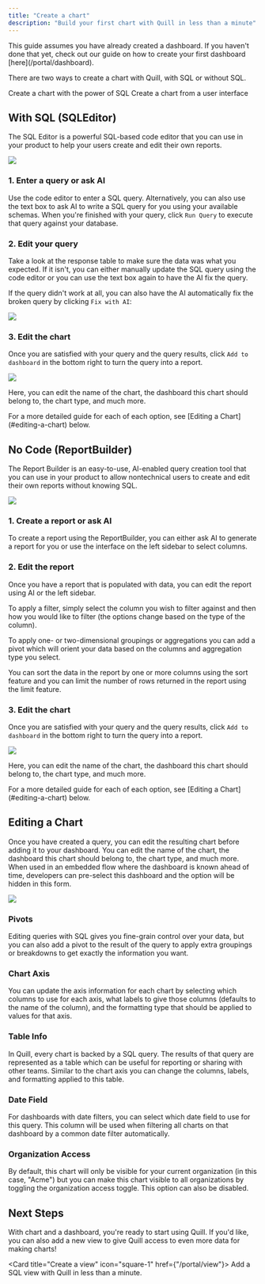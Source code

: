 ```yaml
---
title: "Create a chart"
description: "Build your first chart with Quill in less than a minute"
---
```


<Note>
  This guide assumes you have already created a dashboard. If you haven't done
  that yet, check out our guide on how to create your first dashboard
  [here](/portal/dashboard).
</Note>

There are two ways to create a chart with Quill, with SQL or without SQL.

<CardGroup cols={2}>
  <Card
    title="With SQL (SQLEditor)"
    icon="code"
    href="/portal/chart#with-sql-sqleditor"
  >
    Create a chart with the power of SQL
  </Card>
  <Card
    title="No Code (ReportBuilder)"
    icon="hammer"
    href="/portal/chart#no-code-reportbuilder"
  >
    Create a chart from a user interface
  </Card>
</CardGroup>

## With SQL (SQLEditor)

The SQL Editor is a powerful SQL-based code editor that you can use in your
product to help your users create and edit their own reports.

<Frame>
  <img src="/images/sql_editor.png" />
</Frame>

### 1. Enter a query or ask AI

Use the code editor to enter a SQL query. Alternatively, you can also use the text box to ask AI to write a SQL query for you using your available schemas. When you're finished with your query, click `Run Query` to execute that query against your database.

### 2. Edit your query

Take a look at the response table to make sure the data was what you expected. If it isn't, you can either manually update the SQL query using the code editor or you can use the text box again to have the AI fix the query.

If the query didn't work at all, you can also have the AI automatically fix the broken query by clicking `Fix with AI`:

<Frame>
  <img src="/images/fix_query.png" />
</Frame>

### 3. Edit the chart

Once you are satisfied with your query and the query results, click `Add to dashboard` in the bottom right to turn the query into a report.

<Frame>
  <img src="/images/edit_chart.png" />
</Frame>

Here, you can edit the name of the chart, the dashboard this chart should belong to, the chart type, and much more.

<Tip>
  For a more detailed guide for each of each option, see [Editing a
  Chart](#editing-a-chart) below.
</Tip>

## No Code (ReportBuilder)

The Report Builder is an easy-to-use, AI-enabled query creation tool that you
can use in your product to allow nontechnical users to create and edit their own
reports without knowing SQL.

<Frame>
  <img src="/images/report_builder.png" />
</Frame>

### 1. Create a report or ask AI

To create a report using the ReportBuilder, you can either ask AI to generate a report for you or use the interface on the left sidebar to select columns.

### 2. Edit the report

Once you have a report that is populated with data, you can edit the report using AI or the left sidebar.

To apply a filter, simply select the column you wish to filter against and then how you would like to filter (the options change based on the type of the column).

To apply one- or two-dimensional groupings or aggregations you can add a pivot which will orient your data based on the columns and aggregation type you select.

You can sort the data in the report by one or more columns using the sort feature and you can limit the number of rows returned in the report using the limit feature.

### 3. Edit the chart

Once you are satisfied with your query and the query results, click `Add to dashboard` in the bottom right to turn the query into a report.

<Frame>
  <img src="/images/edit_chart_2.png" />
</Frame>

Here, you can edit the name of the chart, the dashboard this chart should belong to, the chart type, and much more.

<Tip>
  For a more detailed guide for each of each option, see [Editing a
  Chart](#editing-a-chart) below.
</Tip>

## Editing a Chart

Once you have created a query, you can edit the resulting chart before adding it
to your dashboard. You can edit the name of the chart, the dashboard this chart
should belong to, the chart type, and much more. When used in an embedded flow
where the dashboard is known ahead of time, developers can pre-select this
dashboard and the option will be hidden in this form.

<Frame>
  <img src="/images/edit_chart_3.png" />
</Frame>

### Pivots

Editing queries with SQL gives you fine-grain control over your data, but you can also add a pivot to the result of the query to apply extra groupings or breakdowns to get exactly the information you want.

### Chart Axis

You can update the axis information for each chart by selecting which columns to use for each axis, what labels to give those columns (defaults to the name of the column), and the formatting type that should be applied to values for that axis.

### Table Info

In Quill, every chart is backed by a SQL query. The results of that query are represented as a table which can be useful for reporting or sharing with other teams. Similar to the chart axis you can change the columns, labels, and formatting applied to this table.

### Date Field

For dashboards with date filters, you can select which date field to use for this query. This column will be used when filtering all charts on that dashboard by a common date filter automatically.

### Organization Access

By default, this chart will only be visible for your current organization (in this case, "Acme") but you can make this chart visible to all organizations by toggling the organization access toggle. This option can also be disabled.

## Next Steps

With chart and a dashboard, you're ready to start using Quill. If you'd like, you can also add a new view to give Quill access to even more data for making charts!

<Card title="Create a view" icon="square-1" href={"/portal/view"}>
  Add a SQL view with Quill in less than a minute.
</Card>
